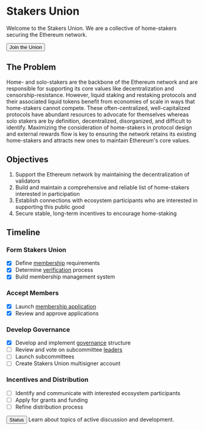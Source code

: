 
# Stakers Union

Welcome to the Stakers Union. We are a collective of home-stakers securing the Ethereum network.

<div className={'mt-4'}>
  <Link
    href={'https://stakersunion.com/apply'}
    target={'_blank'}
  >
    <Button>Join the Union</Button>
  </Link>
</div>

## The Problem

Home- and solo-stakers are the backbone of the Ethereum network and are responsible for supporting its core values like decentralization and censorship-resistance. However, liquid staking and restaking protocols and their associated liquid tokens benefit from economies of scale in ways that home-stakers cannot compete. These often-centralized, well-capitalized protocols have abundant resources to advocate for themselves whereas solo stakers are by definition, decentralized, disorganized, and difficult to identify. Maximizing the consideration of home-stakers in protocol design and external rewards flow is key to ensuring the network retains its existing home-stakers and attracts new ones to maintain Ethereum's core values.

## Objectives

1. Support the Ethereum network by maintaining the decentralization of validators
2. Build and maintain a comprehensive and reliable list of home-stakers interested in participation
3. Establish connections with ecosystem participants who are interested in supporting this public good
4. Secure stable, long-term incentives to encourage home-staking

## Timeline

<Steps>

### Form Stakers Union

- [x] Define [membership](/membership) requirements
- [x] Determine [verification](/membership/verification) process
- [x] Build membership management system

### Accept Members

- [x] Launch [membership application](https://www.stakersunion.com/apply)
- [x] Review and approve applications

### Develop Governance

- [x] Develop and implement [governance](/governance) structure
- [ ] Review and vote on subcommittee [leaders](/governance/leadership)
- [ ] Launch subcommittees
- [ ] Create Stakers Union multisigner account

### Incentives and Distribution

- [ ] Identify and communicate with interested ecosystem participants
- [ ] Apply for grants and funding
- [ ] Refine distribution process

</Steps>

<div className={'flex flex-row items-center mt-4'}>
  <Link href={'/status'}>
    <Button>Status</Button>
  </Link>
  <span className={'text-sm ml-4'}>Learn about topics of active discussion and development.</span>
</div>
